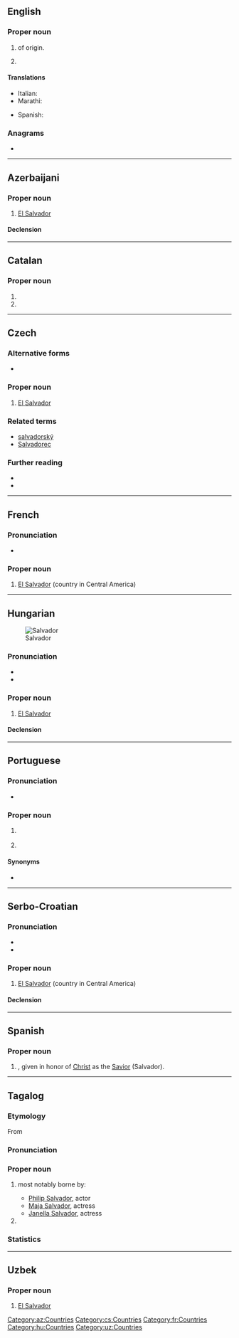 {{also|salvador|Salvádor}}
==English==

===Proper noun===
{{en-proper noun}}

# {{given name|male|from=Spanish}} of {{etyl|es|en}} origin.
# {{place:Brazil/state capital|en|state=Bahia}}

====Translations====
{{trans-top|male given name}}
* Italian: {{t+|it|Salvatore}}
* Marathi: {{t|mr|साल्वादोर|n|tr=sālvādora|sc=Deva}}
{{trans-mid}}
* Spanish: {{t+|es|Salvador}}
{{trans-bottom}}

===Anagrams===
* {{anagrams|en|Alvardos|lavadors}}

----

==Azerbaijani==

===Proper noun===
{{head|az|proper noun}}

# [[El Salvador]]

====Declension====
{{az-latin-noun-decl|c|o}}

[[Category:az:Countries]]

----

==Catalan==

===Proper noun===
{{ca-proper noun|m}}

# {{given name|male|lang=ca}}
# {{l|en|Salvador}}

----

==Czech==

===Alternative forms===
* {{l|cs|Salvádor}}

===Proper noun===
{{cs-proper noun|g=m}}

# [[El Salvador]]

===Related terms===
* [[salvadorský]]
* [[Salvadorec]]

===Further reading===
* {{R:KNLA}}
* {{R:SSJC}}

[[Category:cs:Countries]]

----

==French==
{{wikipedia|lang=fr}}

===Pronunciation===
* {{fr-IPA}}

===Proper noun===
{{fr-proper noun}}

# [[El Salvador]] (country in Central America)

[[Category:fr:Countries]]

----

==Hungarian==
{{wikipedia|lang=hu}}
[[Image:LocationElSalvador.png|thumb|Salvador]]

===Pronunciation===
* {{hu-IPA|szalvador}}
* {{hyphenation|Sal|va|dor|lang=hu}}

===Proper noun===
{{head|hu|proper noun}}

# [[El Salvador]] {{gloss|country in Central America}}

====Declension====
{{hu-infl-nom|Salvadoro|o|-|n=sg}}{{hu-pos-otok|Salvador|j|jai|n=sg}}

[[Category:hu:Countries]]

----

==Portuguese==

===Pronunciation===
* {{hyphenation|Sal|va|dor|lang=pt}}

===Proper noun===
{{pt-proper noun|m}}

# {{lb|pt|Portugal}} {{l|en|El Salvador}} {{gloss|country in Central America}}
# {{place:Brazil/state capital|pt|state=Bahia}}

====Synonyms====
* {{l|pt|El Salvador}}

----

==Serbo-Croatian==

===Pronunciation===
* {{IPA|/sǎlʋaːdor/|lang=sh}}
* {{hyphenation|Sal|va|dor|lang=sh}}

===Proper noun===
{{sh-proper noun|g=m|head=Sàlvādor}}

# [[El Salvador]] (country in Central America)

====Declension====
{{sh-decl-noun-unc
|Salvador
|Salvadora
|Salvadoru
|Salvador
|Salvadore
|Salvadoru
|Salvadorom
}}

----

==Spanish==

===Proper noun===
{{es-proper noun|m}}

# {{given name|male|lang=es}}, given in honor of [[Christ]] as the [[Savior]] (Salvador).

----
==Tagalog==
===Etymology===
From {{bor|tl|es|-}}
===Pronunciation===
{{tl-IPA}}
===Proper noun===
{{head|tl|proper noun}}
#{{surname|lang=tl|from=Spanish|dot=,}} most notably borne by:
#*[[w:Philip Salvador|Philip Salvador]], actor
#*[[w:Maja Salvador|Maja Salvador]], actress
#*[[w:Janella Salvador|Janella Salvador]], actress
#{{given name|male|lang=tl|from=Spanish}}

===Statistics===
{{surname-philippines-forebears|name=Salvador|rank=32<sup>nd</sup>|count=118,773}}
----

==Uzbek==

===Proper noun===
{{head|uz|proper noun}}

# [[El Salvador]]

[[Category:uz:Countries]]